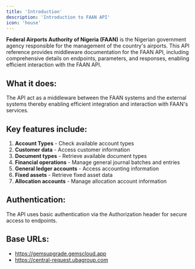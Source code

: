 ```yaml
---
title: 'Introduction'
description: 'Introduction to FAAN API'
icon: 'house'
---
```


**Federal Airports Authority of Nigeria (FAAN)** is the Nigerian government agency responsible for the management of the country's airports. 
This API reference provides middleware documentation for the FAAN API, including comprehensive details on endpoints, parameters, and responses, enabling efficient interaction with the FAAN API.

## What it does:
The API act as a middleware between the FAAN systems and the external systems thereby enabling efficient integration and interaction with FAAN's services.

## Key features include:
1. **Account Types** - Check available account types
2. **Customer data** - Access customer information
3. **Document types** - Retrieve available document types
4. **Financial operations** - Manage general journal batches and entries
5. **General ledger accounts** - Access accounting information
6. **Fixed assets** - Retrieve fixed asset data
7. **Allocation accounts** - Manage allocation account information

## Authentication:
The API uses basic authentication via the Authorization header for secure access to endpoints.

## Base URLs:
- https://gemsupgrade.gemscloud.app
- https://central-request.ubagroup.com


